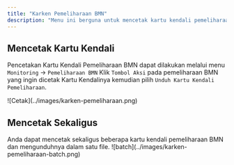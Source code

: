 ```yaml
---
title: "Karken Pemeliharaan BMN"
description: "Menu ini berguna untuk mencetak kartu kendali pemeliharaan BMN"
---
```


## Mencetak Kartu Kendali

Pencetakan Kartu Kendali Pemeliharaan BMN dapat dilakukan melalui menu `Monitoring` -> `Pemeliharaan BMN` Klik `Tombol Aksi` pada pemeliharaan BMN yang ingin dicetak Kartu Kendalinya kemudian pilih `Unduh Kartu Kendali Pemeliharaan`.
<Frame caption="Tampilan Cetak Kartu Kendali Pemeliharaan">
    ![Cetak](../images/karken-pemeliharaan.png)
</Frame>

## Mencetak Sekaligus
<Tip>
    Anda dapat mencetak sekaligus beberapa kartu kendali pemeliharaan BMN dan mengunduhnya dalam satu file.
<Frame caption="Cetak sekaligus kartu kendali pemeliharaan BMN">
    ![batch](../images/karken-pemeliharaan-batch.png)
</Frame>
</Tip>


